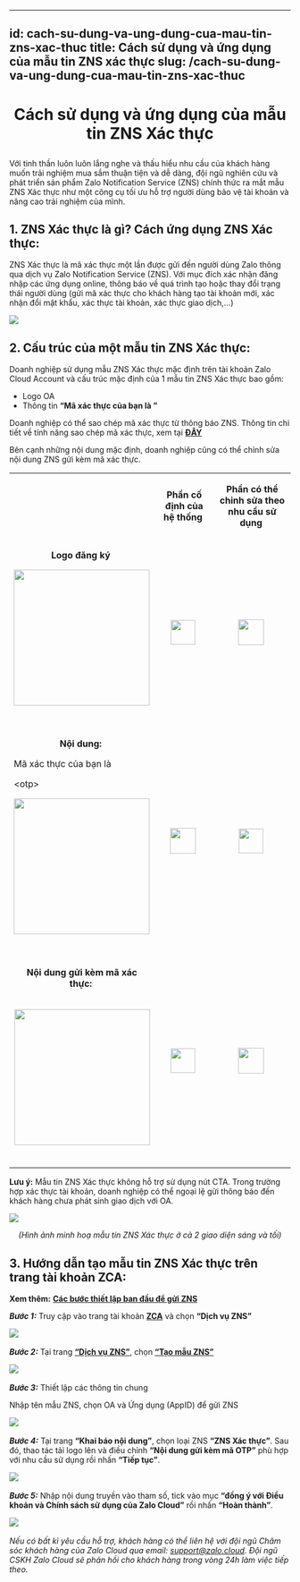 
---
id: cach-su-dung-va-ung-dung-cua-mau-tin-zns-xac-thuc
title: Cách sử dụng và ứng dụng của mẫu tin ZNS xác thực 
slug: /cach-su-dung-va-ung-dung-cua-mau-tin-zns-xac-thuc
---

# <p align="center">Cách sử dụng và ứng dụng của mẫu tin ZNS Xác thực</p>

Với tinh thần luôn luôn lắng nghe và thấu hiểu nhu cầu của khách hàng muốn trải nghiệm mua sắm thuận tiện và dễ dàng, đội ngũ nghiên cứu và phát triển sản phẩm Zalo Notification Service (ZNS) chính thức ra mắt mẫu ZNS Xác thực như một công cụ tối ưu hỗ trợ người dùng bảo vệ tài khoản và nâng cao trải nghiệm của mình. 

## 1. ZNS Xác thực là gì? Cách ứng dụng ZNS Xác thực:

ZNS Xác thực là mã xác thực một lần được gửi đến người dùng Zalo thông qua dịch vụ Zalo Notification Service (ZNS). Với mục đích xác nhận đăng nhập các ứng dụng online, thông báo về quá trình tạo hoặc thay đổi trạng thái người dùng (gửi mã xác thực cho khách hàng tạo tài khoản mới, xác nhận đổi mật khẩu, xác thực tài khoản, xác thực giao dịch,…) 

<p style={{ textAlign: "center" }}>
  <img src="https://stc-oa.zdn.vn/uploads/bc9ff84938b6177ec056ad11aabbd7f2.png" />
</p>


## 2. Cấu trúc của một mẫu tin ZNS Xác thực:

Doanh nghiệp sử dụng mẫu ZNS Xác thực mặc định trên tài khoản Zalo Cloud Account và cấu trúc mặc định của 1 mẫu tin ZNS Xác thực bao gồm: 

*   Logo OA 
*   Thông tin **“Mã xác thực của bạn là <otp>”** 

Doanh nghiệp có thể sao chép mã xác thực từ thông báo ZNS. Thông tin chi tiết về tính năng sao chép mã xác thực, xem tại [**ĐÂY**](https://zalo.cloud/blog/cap-nhat-kha-nang-sao-chep-doi-voi-mau-zns-xac-thuc/erub6bg47kawnvqnk) 

Bên cạnh những nội dung mặc định, doanh nghiệp cũng có thể chỉnh sửa nội dung ZNS gửi kèm mã xác thực. 

<table><tbody><tr><td><p style="margin-left:0px;">&nbsp;</p></td><td><p style="margin-left:0px;text-align:center;"><strong>Phần cố định của hệ thống</strong><span style="color:rgb(0,120,212);">&nbsp;</span></p></td><td><p style="margin-left:0px;text-align:center;"><strong>Phần có thể chỉnh sửa theo nhu cầu sử dụng</strong><span style="color:rgb(0,120,212);">&nbsp;</span></p></td></tr><tr><td><p style="margin-left:0px;text-align:center;"><strong>Logo đăng ký</strong><span style="color:rgb(0,120,212);">&nbsp;</span></p><p style="margin-left:0px;"><img class="image_resized" style="width:243px;" src="https://stc-oa.zdn.vn/uploads/c12c01a6a2ae55ce0fc01486e4648c0c.png">&nbsp;</p></td><td><p style="margin-left:0px;text-align:center;"><img class="image_resized" style="width:44px;" src="https://stc-oa.zdn.vn/uploads/48dca6d085589412dc674bdacab21356.png">&nbsp;</p></td><td><p style="margin-left:0px;text-align:center;"><img class="image_resized" style="width:46px;" src="https://stc-oa.zdn.vn/uploads/aff4f9e3fc3b3dc2b53bd35fe0fdcf9b.png">&nbsp;</p></td></tr><tr><td><p style="margin-left:0px;text-align:center;"><strong>Nội dung:</strong><span style="color:rgb(0,120,212);">&nbsp;</span></p><p style="margin-left:0px;">Mã xác thực của bạn là&nbsp;</p><p style="margin-left:0px;">&lt;otp&gt;&nbsp;</p><p style="margin-left:0px;"><img class="image_resized" style="width:243px;" src="https://stc-oa.zdn.vn/uploads/7bbd4cb6d07beb06026b99abedd2961e.png">&nbsp;</p></td><td><p style="margin-left:0px;text-align:center;"><img class="image_resized" style="width:46px;" src="https://stc-oa.zdn.vn/uploads/9e596c24460ba39c0d93c59f7449b8ed.png">&nbsp;</p></td><td><p style="margin-left:0px;text-align:center;"><img class="image_resized" style="width:44px;" src="https://stc-oa.zdn.vn/uploads/178e3d805c9a0fd9c5ad95e4efafa1c3.png">&nbsp;</p></td></tr><tr><td><p style="margin-left:0px;text-align:center;"><strong>Nội dung gửi kèm mã xác thực:</strong><span style="color:rgb(0,120,212);">&nbsp;</span></p><p style="margin-left:0px;text-align:center;">&nbsp;<br><img class="image_resized" style="width:243px;" src="https://stc-oa.zdn.vn/uploads/fd570f0d04e02aed9563b0edeccfe8c5.png">&nbsp;</p></td><td><p style="margin-left:0px;text-align:center;"><img class="image_resized" style="width:44px;" src="https://stc-oa.zdn.vn/uploads/ccfa2437879f54b0a323eaed34da4e3c.png">&nbsp;</p></td><td><p style="margin-left:0px;text-align:center;"><img class="image_resized" style="width:46px;" src="https://stc-oa.zdn.vn/uploads/f58ad0f0d4a2c61d7042197cbebe6e79.png">&nbsp;</p></td></tr></tbody></table>

**Lưu ý:** Mẫu tin ZNS Xác thực không hỗ trợ sử dụng nút CTA. Trong trường hợp xác thực tài khoản, doanh nghiệp có thể ngoại lệ gửi thông báo đến khách hàng chưa phát sinh giao dịch với OA.  

<p style={{ textAlign: "center" }}>
  <img src="https://stc-oa.zdn.vn/uploads/0fda1184d57035a621a484d173c4f1ab.png" />
</p>

*<p align="center">(Hình ảnh minh hoạ mẫu tin ZNS Xác thực ở cả 2 giao diện sáng và tối)</p>*




## 3. Hướng dẫn tạo mẫu tin ZNS Xác thực trên trang tài khoản ZCA:

**Xem thêm:** [**Các bước thiết lập ban đầu để gửi ZNS**](https://zalo.cloud/zns/guidelines/set-up)

_**Bước 1:**_ Truy cập vào trang tài khoản [**ZCA**](https://account.zalo.cloud/spending/overview) và chọn **“Dịch vụ ZNS”** 

![](https://stc-oa.zdn.vn/uploads/e8bd8069b8b228fcb09ddac86927ff65.png) 

_**Bước 2:**_ Tại trang [**“Dịch vụ ZNS”**](https://account.zalo.cloud/9GUDMAJZZREQ9MZP/tool/zns/manage/template), chọn [**“Tạo mẫu ZNS”**](https://account.zalo.cloud/tool/zns/createTemplate)

![](https://stc-oa.zdn.vn/uploads/b65fbf3254201d2f1a439793d095d43c.png) 

_**Bước 3:**_ Thiết lập các thông tin chung 

Nhập tên mẫu ZNS, chọn OA và Ứng dụng (AppID) để gửi ZNS 

![](https://stc-oa.zdn.vn/uploads/2ec2dd87befdda0612c275efbedf4f83.png) 

_**Bước 4:**_ Tại trang **“Khai báo nội dung”**, chọn loại ZNS **“ZNS Xác thực”**. Sau đó, thao tác tải logo lên và điều chỉnh **“Nội dung gửi kèm mã OTP”** phù hợp với nhu cầu sử dụng rồi nhấn **“Tiếp tục”**. 

![](https://stc-oa.zdn.vn/uploads/3436683c88056aabccb842978f11d2a8.png) 

_**Bước 5:**_ Nhập nội dung truyền vào tham số, tick vào mục **“đồng ý với Điều khoản và Chính sách sử dụng của Zalo Cloud”** rồi nhấn **“Hoàn thành”**. 

![](https://stc-oa.zdn.vn/uploads/da993decbb75dbdc27f768d08ee12218.png) 

_Nếu có bất kì yêu cầu hỗ trợ, khách hàng có thể liên hệ với đội ngũ Chăm sóc khách hàng của Zalo Cloud qua email:_ [_support@zalo.cloud_](mailto:support@zalo.cloud)_. Đội ngũ CSKH Zalo Cloud sẽ phản hồi cho khách hàng trong vòng 24h làm việc tiếp theo._
